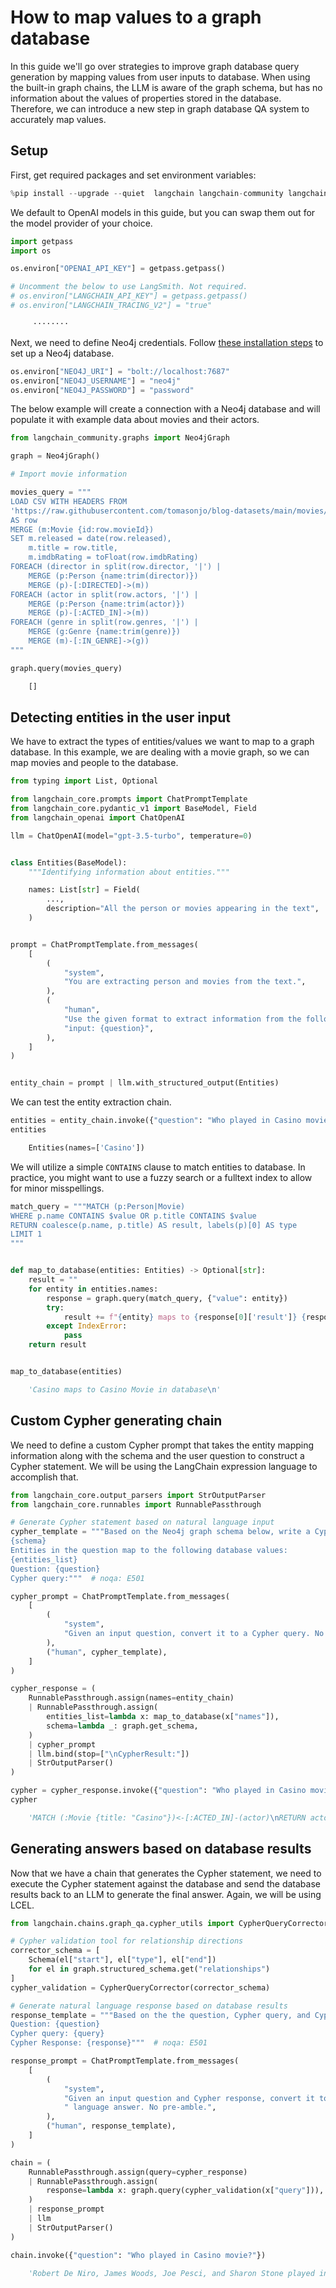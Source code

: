 # How to map values to a graph database

In this guide we'll go over strategies to improve graph database query generation by mapping values from user inputs to database.
When using the built-in graph chains, the LLM is aware of the graph schema, but has no information about the values of properties stored in the database.
Therefore, we can introduce a new step in graph database QA system to accurately map values.

## Setup

First, get required packages and set environment variables:

```python
%pip install --upgrade --quiet  langchain langchain-community langchain-openai neo4j
```

We default to OpenAI models in this guide, but you can swap them out for the model provider of your choice.

```python
import getpass
import os

os.environ["OPENAI_API_KEY"] = getpass.getpass()

# Uncomment the below to use LangSmith. Not required.
# os.environ["LANGCHAIN_API_KEY"] = getpass.getpass()
# os.environ["LANGCHAIN_TRACING_V2"] = "true"
```


<CodeOutputBlock lang="python">

```default
     ········
```

</CodeOutputBlock>

Next, we need to define Neo4j credentials.
Follow [these installation steps](https://neo4j.com/docs/operations-manual/current/installation/) to set up a Neo4j database.

```python
os.environ["NEO4J_URI"] = "bolt://localhost:7687"
os.environ["NEO4J_USERNAME"] = "neo4j"
os.environ["NEO4J_PASSWORD"] = "password"
```

The below example will create a connection with a Neo4j database and will populate it with example data about movies and their actors.

```python
from langchain_community.graphs import Neo4jGraph

graph = Neo4jGraph()

# Import movie information

movies_query = """
LOAD CSV WITH HEADERS FROM 
'https://raw.githubusercontent.com/tomasonjo/blog-datasets/main/movies/movies_small.csv'
AS row
MERGE (m:Movie {id:row.movieId})
SET m.released = date(row.released),
    m.title = row.title,
    m.imdbRating = toFloat(row.imdbRating)
FOREACH (director in split(row.director, '|') | 
    MERGE (p:Person {name:trim(director)})
    MERGE (p)-[:DIRECTED]->(m))
FOREACH (actor in split(row.actors, '|') | 
    MERGE (p:Person {name:trim(actor)})
    MERGE (p)-[:ACTED_IN]->(m))
FOREACH (genre in split(row.genres, '|') | 
    MERGE (g:Genre {name:trim(genre)})
    MERGE (m)-[:IN_GENRE]->(g))
"""

graph.query(movies_query)
```


<CodeOutputBlock lang="python">

```python
    []
```

</CodeOutputBlock>

## Detecting entities in the user input
We have to extract the types of entities/values we want to map to a graph database. In this example, we are dealing with a movie graph, so we can map movies and people to the database.

```python
from typing import List, Optional

from langchain_core.prompts import ChatPromptTemplate
from langchain_core.pydantic_v1 import BaseModel, Field
from langchain_openai import ChatOpenAI

llm = ChatOpenAI(model="gpt-3.5-turbo", temperature=0)


class Entities(BaseModel):
    """Identifying information about entities."""

    names: List[str] = Field(
        ...,
        description="All the person or movies appearing in the text",
    )


prompt = ChatPromptTemplate.from_messages(
    [
        (
            "system",
            "You are extracting person and movies from the text.",
        ),
        (
            "human",
            "Use the given format to extract information from the following "
            "input: {question}",
        ),
    ]
)


entity_chain = prompt | llm.with_structured_output(Entities)
```

We can test the entity extraction chain.

```python
entities = entity_chain.invoke({"question": "Who played in Casino movie?"})
entities
```


<CodeOutputBlock lang="python">

```python
    Entities(names=['Casino'])
```

</CodeOutputBlock>

We will utilize a simple `CONTAINS` clause to match entities to database. In practice, you might want to use a fuzzy search or a fulltext index to allow for minor misspellings.

```python
match_query = """MATCH (p:Person|Movie)
WHERE p.name CONTAINS $value OR p.title CONTAINS $value
RETURN coalesce(p.name, p.title) AS result, labels(p)[0] AS type
LIMIT 1
"""


def map_to_database(entities: Entities) -> Optional[str]:
    result = ""
    for entity in entities.names:
        response = graph.query(match_query, {"value": entity})
        try:
            result += f"{entity} maps to {response[0]['result']} {response[0]['type']} in database\n"
        except IndexError:
            pass
    return result


map_to_database(entities)
```


<CodeOutputBlock lang="python">

```python
    'Casino maps to Casino Movie in database\n'
```

</CodeOutputBlock>

## Custom Cypher generating chain

We need to define a custom Cypher prompt that takes the entity mapping information along with the schema and the user question to construct a Cypher statement.
We will be using the LangChain expression language to accomplish that.

```python
from langchain_core.output_parsers import StrOutputParser
from langchain_core.runnables import RunnablePassthrough

# Generate Cypher statement based on natural language input
cypher_template = """Based on the Neo4j graph schema below, write a Cypher query that would answer the user's question:
{schema}
Entities in the question map to the following database values:
{entities_list}
Question: {question}
Cypher query:"""  # noqa: E501

cypher_prompt = ChatPromptTemplate.from_messages(
    [
        (
            "system",
            "Given an input question, convert it to a Cypher query. No pre-amble.",
        ),
        ("human", cypher_template),
    ]
)

cypher_response = (
    RunnablePassthrough.assign(names=entity_chain)
    | RunnablePassthrough.assign(
        entities_list=lambda x: map_to_database(x["names"]),
        schema=lambda _: graph.get_schema,
    )
    | cypher_prompt
    | llm.bind(stop=["\nCypherResult:"])
    | StrOutputParser()
)
```


```python
cypher = cypher_response.invoke({"question": "Who played in Casino movie?"})
cypher
```


<CodeOutputBlock lang="python">

```python
    'MATCH (:Movie {title: "Casino"})<-[:ACTED_IN]-(actor)\nRETURN actor.name'
```

</CodeOutputBlock>

## Generating answers based on database results

Now that we have a chain that generates the Cypher statement, we need to execute the Cypher statement against the database and send the database results back to an LLM to generate the final answer.
Again, we will be using LCEL.

```python
from langchain.chains.graph_qa.cypher_utils import CypherQueryCorrector, Schema

# Cypher validation tool for relationship directions
corrector_schema = [
    Schema(el["start"], el["type"], el["end"])
    for el in graph.structured_schema.get("relationships")
]
cypher_validation = CypherQueryCorrector(corrector_schema)

# Generate natural language response based on database results
response_template = """Based on the the question, Cypher query, and Cypher response, write a natural language response:
Question: {question}
Cypher query: {query}
Cypher Response: {response}"""  # noqa: E501

response_prompt = ChatPromptTemplate.from_messages(
    [
        (
            "system",
            "Given an input question and Cypher response, convert it to a natural"
            " language answer. No pre-amble.",
        ),
        ("human", response_template),
    ]
)

chain = (
    RunnablePassthrough.assign(query=cypher_response)
    | RunnablePassthrough.assign(
        response=lambda x: graph.query(cypher_validation(x["query"])),
    )
    | response_prompt
    | llm
    | StrOutputParser()
)
```


```python
chain.invoke({"question": "Who played in Casino movie?"})
```


<CodeOutputBlock lang="python">

```python
    'Robert De Niro, James Woods, Joe Pesci, and Sharon Stone played in the movie "Casino".'
```

</CodeOutputBlock>
